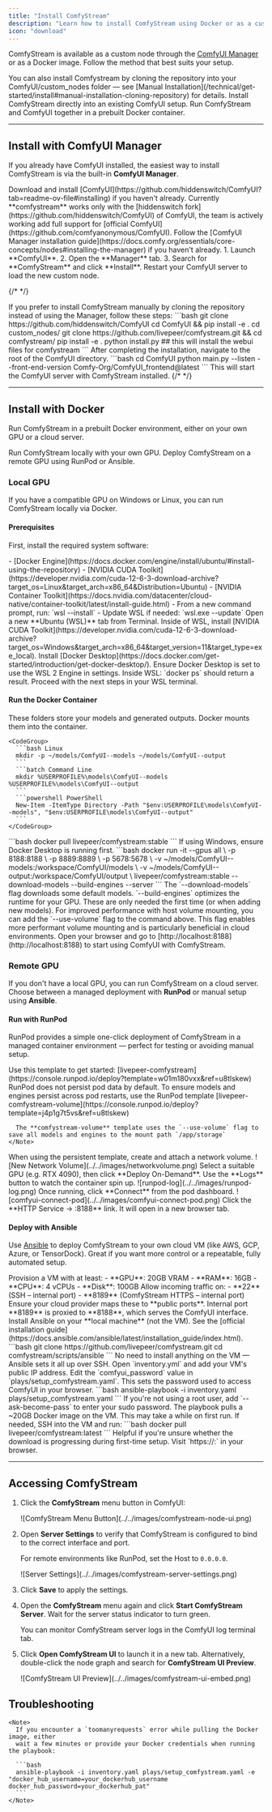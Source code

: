 ```yaml
---
title: "Install ComfyStream"
description: "Learn how to install ComfyStream using Docker or as a custom node for ComfyUI."
icon: "download"
---
```


ComfyStream is available as a custom node through the [ComfyUI Manager](https://registry.comfy.org/nodes/comfystream) or as a Docker image. Follow the method that best suits your setup.

<Tip>
You can also install Comfystream by cloning the repository into your ComfyUI/custom_nodes folder — see [Manual Installation](/technical/get-started/install#manual-installation-cloning-repository) for details.
</Tip>

<CardGroup cols={2}>
  <Card
    title="ComfyUI Manager (Recommended)"
    icon="plug"
    href="#install-with-comfyui-manager"
  >
    Install ComfyStream directly into an existing ComfyUI setup.
  </Card>
  <Card title="Docker (Self-contained)" icon="box" href="#install-with-docker">
    Run ComfyStream and ComfyUI together in a prebuilt Docker container.
  </Card>
</CardGroup>

---

## Install with ComfyUI Manager

If you already have ComfyUI installed, the easiest way to install ComfyStream is via the built-in **ComfyUI Manager**.

<Steps>
  <Step title="Install ComfyUI (if needed)">
    Download and install [ComfyUI](https://github.com/hiddenswitch/ComfyUI?tab=readme-ov-file#installing) if you haven't already.
    <Note>
      Currently **comfystream** works only with the [hiddenswitch
      fork](https://github.com/hiddenswitch/ComfyUI) of ComfyUI, the team is
      actively working add full support for [official
      ComfyUI](https://github.com/comfyanonymous/ComfyUI).
    </Note>
  </Step>
  <Step title="Install ComfyUI Manager (if needed)">
    Follow the [ComfyUI Manager installation guide](https://docs.comfy.org/essentials/core-concepts/nodes#installing-the-manager) if you haven't already.
  </Step>
  <Step title="Install ComfyStream via Manager">
    1. Launch **ComfyUI**.
    2. Open the **Manager** tab.
    3. Search for **ComfyStream** and click **Install**.
  </Step>
  <Step title="Restart ComfyUI">
    Restart your ComfyUI server to load the new custom node.
  </Step>

</Steps>

{/* <!-- prettier-ignore-start --> */}

<Accordion title="Manual Installation (Cloning Repository)">
  If you prefer to install ComfyStream manually by cloning the repository instead of using the Manager, follow these steps:
  ```bash
  git clone https://github.com/hiddenswitch/ComfyUI
  cd ComfyUI && pip install -e .
  cd custom_nodes/
  git clone https://github.com/livepeer/comfystream.git && cd comfystream/
  pip install -e .
  python install.py ## this will install the webui files for comfystream 
  ```
  After completing the installation, navigate to the root of the ComfyUI directory.
  ```bash
  cd ComfyUI
  python main.py --listen --front-end-version Comfy-Org/ComfyUI_frontend@latest
  ```
  This will start the ComfyUI server with ComfyStream installed.
</Accordion>
{/* <!-- prettier-ignore-end --> */}

---

## Install with Docker

Run ComfyStream in a prebuilt Docker environment, either on your own GPU or a cloud server.

<CardGroup cols={2}>
  <Card title="Local GPU" icon="desktop" href="#local-gpu">
    Run ComfyStream locally with your own GPU.
  </Card>
  <Card title="Remote GPU" icon="cloud" href="#remote-gpu">
    Deploy ComfyStream on a remote GPU using RunPod or Ansible.
  </Card>
</CardGroup>

### Local GPU

If you have a compatible GPU on Windows or Linux, you can run ComfyStream locally via Docker.

#### Prerequisites

First, install the required system software:

<AccordionGroup>
  <Accordion title="Linux">
    - [Docker
    Engine](https://docs.docker.com/engine/install/ubuntu/#install-using-the-repository)
    - [NVIDIA CUDA
    Toolkit](https://developer.nvidia.com/cuda-12-6-3-download-archive?target_os=Linux&target_arch=x86_64&Distribution=Ubuntu)
    - [NVIDIA Container
    Toolkit](https://docs.nvidia.com/datacenter/cloud-native/container-toolkit/latest/install-guide.html)
  </Accordion>
  <Accordion title="Windows">
    <Steps>
      <Step title="Install WSL 2">
        - From a new command prompt, run: `wsl --install` - Update WSL if
        needed: `wsl.exe --update`
      </Step>
      <Step title="Launch Ubuntu in Terminal">
        Open a new **Ubuntu (WSL)** tab from Terminal.
      </Step>
      <Step title="Install NVIDIA CUDA Toolkit">
        Inside of WSL, install [NVIDIA CUDA
        Toolkit](https://developer.nvidia.com/cuda-12-6-3-download-archive?target_os=Windows&target_arch=x86_64&target_version=11&target_type=exe_local).
      </Step>
      <Step title="Install Docker Desktop">
        Install [Docker
        Desktop](https://docs.docker.com/get-started/introduction/get-docker-desktop/).
      </Step>
      <Step title="Enable WSL 2 Engine in Docker">
        Ensure Docker Desktop is set to use the WSL 2 Engine in settings.
      </Step>
      <Step title="Verify Docker Access">
        Inside WSL: `docker ps` should return a result.
      </Step>
      <Step title="Continue with setup">
        Proceed with the next steps in your WSL terminal.
      </Step>
    </Steps>
  </Accordion>
</AccordionGroup>

#### Run the Docker Container

<Steps>
  <Step title="Create model and output directories">
    These folders store your models and generated outputs. Docker mounts them into the container.

    <CodeGroup>
      ```bash Linux
      mkdir -p ~/models/ComfyUI--models ~/models/ComfyUI--output
      ```
      ```batch Command Line
      mkdir %USERPROFILE%\models\ComfyUI--models %USERPROFILE%\models\ComfyUI--output
      ```
      ```powershell PowerShell
      New-Item -ItemType Directory -Path "$env:USERPROFILE\models\ComfyUI--models", "$env:USERPROFILE\models\ComfyUI--output"
      ```
    </CodeGroup>

  </Step>
  <Step title="Pull the ComfyStream container">
    ```bash
    docker pull livepeer/comfystream:stable
    ```
    <Info>
      If using Windows, ensure Docker Desktop is running first.
    </Info>
  </Step>
  <Step title="Run the container">
    ```bash
    docker run -it --gpus all \
      -p 8188:8188 \
      -p 8889:8889 \
      -p 5678:5678 \
      -v ~/models/ComfyUI--models:/workspace/ComfyUI/models \
      -v ~/models/ComfyUI--output:/workspace/ComfyUI/output \
      livepeer/comfystream:stable --download-models --build-engines --server
    ```
    <Note>
      The `--download-models` flag downloads some default models.  
      `--build-engines` optimizes the runtime for your GPU.  
      These are only needed the first time (or when adding new models).
    </Note>
    <Info>
      For improved performance with host volume mounting, you can add the `--use-volume` flag to the command above. This flag enables more performant volume mounting and is particularly beneficial in cloud environments.
    </Info>
  </Step>
  <Step title="Access ComfyUI">
    Open your browser and go to [http://localhost:8188](http://localhost:8188) to start using ComfyUI with ComfyStream.
  </Step>
</Steps>

### Remote GPU

If you don't have a local GPU, you can run ComfyStream on a cloud server. Choose between a managed deployment with **RunPod** or manual setup using **Ansible**.

#### Run with RunPod

RunPod provides a simple one-click deployment of ComfyStream in a managed container environment — perfect for testing or avoiding manual setup.

<Steps>
  <Step title="Launch the RunPod template">
    Use this template to get started:
    [livepeer-comfystream](https://console.runpod.io/deploy?template=w01m180vxx&ref=u8tlskew)
    <Note>
      RunPod does not persist pod data by default. To ensure models and engines persist across pod restarts, use the RunPod template [livepeer-comfystream-volume](https://console.runpod.io/deploy?template=j4p1g7t5vs&ref=u8tlskew)

      The **comfystream-volume** template uses the `--use-volume` flag to save all models and engines to the mount path `/app/storage`
    </Note>

  </Step>
  <Step title="Create a network volume">
    When using the persistent template, create and attach a network volume.
    ![New Network Volume](../../images/networkvolume.png)
  </Step>
  <Step title="Choose your GPU and deploy">
    Select a suitable GPU (e.g. RTX 4090), then click **Deploy On-Demand**.
  </Step>
  <Step title="Monitor deployment">
    Use the **Logs** button to watch the container spin up.
    ![runpod-log](../../images/runpod-log.png)
  </Step>
  <Step title="Access ComfyUI">
    Once running, click **Connect** from the pod dashboard.
    ![comfyui-connect-pod](../../images/comfyui-connect-pod.png)
  </Step>
  <Step title="Open ComfyUI">
    Click the **HTTP Service → :8188** link. It will open in a new browser tab.
  </Step>
</Steps>

#### Deploy with Ansible

Use [Ansible](https://docs.ansible.com/ansible/latest/playbook_guide/playbooks_intro.html) to deploy ComfyStream to your own cloud VM (like AWS, GCP, Azure, or TensorDock). Great if you want more control or a repeatable, fully automated setup.

<Steps>
  <Step title="Create a cloud VM">
    Provision a VM with at least:
    - **GPU**: 20GB VRAM  
    - **RAM**: 16GB  
    - **CPU**: 4 vCPUs  
    - **Disk**: 100GB  
  </Step>
  <Step title="Open required ports">
    Allow incoming traffic on:
    - **22** (SSH – internal port)
    - **8189** (ComfyStream HTTPS – internal port)
    <Note>
      Ensure your cloud provider maps these to **public ports**. Internal port **8189** is proxied to **8188**, which serves the ComfyUI interface.
    </Note>
  </Step>
  <Step title="Install Ansible">
    Install Ansible on your **local machine** (not the VM). See the [official installation guide](https://docs.ansible.com/ansible/latest/installation_guide/index.html).
  </Step>
  <Step title="Clone the ComfyStream playbook">
    ```bash
    git clone https://github.com/livepeer/comfystream.git
    cd comfystream/scripts/ansible
    ```
    <Info>
      No need to install anything on the VM — Ansible sets it all up over SSH.
    </Info>
  </Step>
  <Step title="Add your VM IP to the inventory">
    Open `inventory.yml` and add your VM's public IP address.
  </Step>
  <Step title="Set a custom password (optional)">
    Edit the `comfyui_password` value in `plays/setup_comfystream.yaml`.
    <Note>
      This sets the password used to access ComfyUI in your browser.
    </Note>
  </Step>
  <Step title="Run the playbook">
    ```bash
    ansible-playbook -i inventory.yaml plays/setup_comfystream.yaml
    ```
    <Info>
      If you're not using a root user, add `--ask-become-pass` to enter your sudo password.
    </Info>
    <Note>
      The playbook pulls a ~20GB Docker image on the VM. This may take a while on first run.
    </Note>
  </Step>
  <Step title="Monitor download progress (optional)">
    If needed, SSH into the VM and run:
    ```bash
    docker pull livepeer/comfystream:latest
    ```
    <Info>
      Helpful if you're unsure whether the download is progressing during first-time setup.
    </Info>
  </Step>
  <Step title="Open ComfyUI">
    Visit `https://<VM_IP>:<PUBLIC_COMFYUI_PORT>` in your browser.
  </Step>
</Steps>

---

## Accessing ComfyStream

1. Click the **ComfyStream** menu button in ComfyUI:

   <Frame>
     ![ComfyStream Menu Button](../../images/comfystream-node-ui.png)
   </Frame>

2. Open **Server Settings** to verify that ComfyStream is configured to bind to the correct interface and port.

   <Note>For remote environments like RunPod, set the Host to `0.0.0.0`.</Note>
   <Frame>
     ![Server Settings](../../images/comfystream-server-settings.png)
   </Frame>

3. Click **Save** to apply the settings.

4. Open the **ComfyStream** menu again and click **Start ComfyStream Server**. Wait for the server status indicator to turn green.

   <Note>
     You can monitor ComfyStream server logs in the ComfyUI log terminal tab.
   </Note>

5. Click **Open ComfyStream UI** to launch it in a new tab. Alternatively, double-click the node graph and search for **ComfyStream UI Preview**.
   <Frame>
     ![ComfyStream UI Preview](../../images/comfystream-ui-embed.png)
   </Frame>

## Troubleshooting

<AccordionGroup>
  <Accordion title="Docker Hub Rate Limits (toomanyrequests error)">
  
    <Note>
      If you encounter a `toomanyrequests` error while pulling the Docker image, either
      wait a few minutes or provide your Docker credentials when running the playbook:

      ```bash
      ansible-playbook -i inventory.yaml plays/setup_comfystream.yaml -e "docker_hub_username=your_dockerhub_username docker_hub_password=your_dockerhub_pat"
      ```
    </Note>

  </Accordion>
</AccordionGroup>
